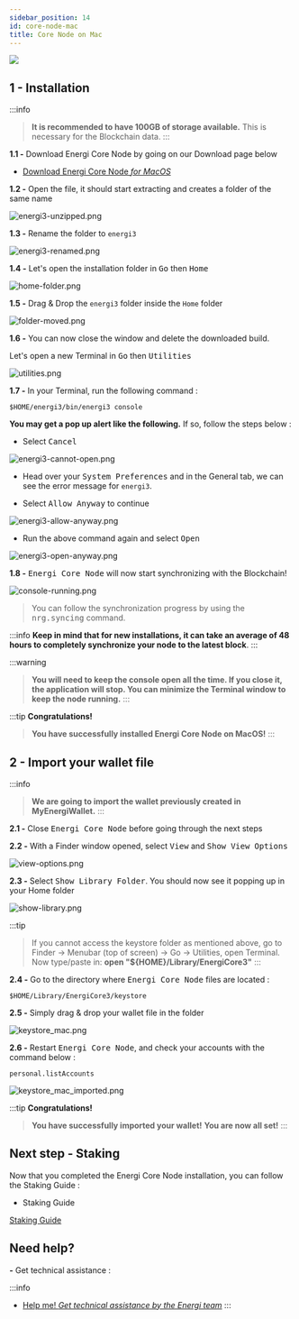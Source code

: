 ```yaml
---
sidebar_position: 14
id: core-node-mac
title: Core Node on Mac
---
```


![](../assets/images/core-node/mac.png)

## 1 - Installation

:::info
> **It is recommended to have 100GB of storage available.** This is necessary for the Blockchain data.
:::

**1.1 -** Download Energi Core Node by going on our Download page below

- [Download Energi Core Node *for MacOS*](../03-downloads/core-node.md#MacOS)

**1.2 -** Open the file, it should start extracting and creates a folder of the same name

![energi3-unzipped.png](../assets/images/core-node/energi3-unzipped.png)

**1.3 -** Rename the folder to `energi3`

![energi3-renamed.png](../assets/images/core-node/energi3-renamed.png)

**1.4 -** Let's open the installation folder in <kbd>Go</kbd> then <kbd>Home</kbd>

![home-folder.png](../assets/images/core-node/home-folder.png)

**1.5 -** Drag & Drop the `energi3` folder inside the `Home` folder

![folder-moved.png](../assets/images/core-node/folder-moved.png)

**1.6 -** You can now close the window and delete the downloaded build.

Let's open a new Terminal in <kbd>Go</kbd> then <kbd>Utilities</kbd>

![utilities.png](../assets/images/core-node/utilities.png)

**1.7 -** In your Terminal, run the following command :

```
$HOME/energi3/bin/energi3 console
```

**You may get a pop up alert like the following.** If so, follow the steps below :

- Select <kbd>Cancel</kbd>

![energi3-cannot-open.png](../assets/images/core-node/energi3-cannot-open.png)

- Head over your <kbd>System Preferences</kbd> and in the General tab, we can see the error message for `energi3`.

- Select <kbd>Allow Anyway</kbd> to continue

![energi3-allow-anyway.png](../assets/images/core-node/energi3-allow-anyway.png)

- Run the above command again and select <kbd>Open</kbd>

![energi3-open-anyway.png](../assets/images/core-node/energi3-open-anyway.png)

**1.8 -** <kbd>Energi Core Node</kbd> will now start synchronizing with the Blockchain!

![console-running.png](../assets/images/core-node/console-running.png)

> You can follow the synchronization progress by using the <kbd>nrg.syncing</kbd> command.

:::info
**Keep in mind that for new installations, it can take an average of 48 hours to completely synchronize your node to the latest block**.
:::

:::warning
> **You will need to keep the console open all the time.
If you close it, the application will stop. You can minimize the Terminal window to keep the node running.**
:::

:::tip **Congratulations!**
> **You have successfully installed Energi Core Node on MacOS!**
:::

## 2 - Import your wallet file

:::info
> **We are going to import the wallet previously created in MyEnergiWallet.**
:::

**2.1 -** Close <kbd>Energi Core Node</kbd> before going through the next steps

**2.2 -** With a Finder window opened, select <kbd>View</kbd> and <kbd>Show View Options</kbd>

![view-options.png](../assets/images/core-node/view-options.png)

**2.3 -** Select <kbd>Show Library Folder</kbd>. You should now see it popping up in your Home folder

![show-library.png](../assets/images/core-node/show-library.png)

:::tip
> If you cannot access the keystore folder as mentioned above, go to Finder -> Menubar (top of screen) -> Go -> Utilities, open Terminal. Now type/paste in:
> **open "${HOME}/Library/EnergiCore3"**
:::

**2.4 -** Go to the directory where <kbd>Energi Core Node</kbd> files are located :

```
$HOME/Library/EnergiCore3/keystore
```

**2.5 -** Simply drag & drop your wallet file in the folder

![keystore_mac.png](../assets/images/core-node/keystore_mac.png)

**2.6 -** Restart <kbd>Energi Core Node</kbd>, and check your accounts with the command below :

```
personal.listAccounts
```

![keystore_mac_imported.png](../assets/images/core-node/keystore_mac_imported.png)

:::tip **Congratulations!**
> **You have successfully imported your wallet!**
**You are now all set!**
:::

## Next step - Staking

Now that you completed the Energi Core Node installation, you can follow the Staking Guide :

- Staking Guide

[Staking Guide](#)

## Need help?
**-** Get technical assistance :

:::info
- [Help me! *Get technical assistance by the Energi team*](#)
:::
